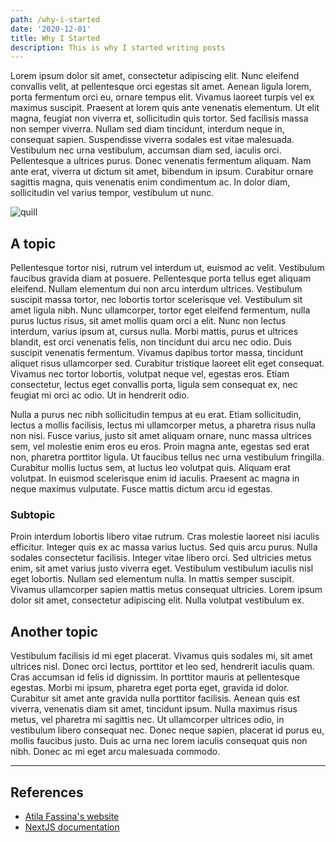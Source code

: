 ```yaml
---
path: /why-i-started
date: '2020-12-01'
title: Why I Started
description: This is why I started writing posts
---
```


Lorem ipsum dolor sit amet, consectetur adipiscing elit. Nunc eleifend convallis velit, at pellentesque orci egestas sit amet. Aenean ligula lorem, porta fermentum orci eu, ornare tempus elit. Vivamus laoreet turpis vel ex maximus suscipit. Praesent at lorem quis ante venenatis elementum. Ut elit magna, feugiat non viverra et, sollicitudin quis tortor. Sed facilisis massa non semper viverra. Nullam sed diam tincidunt, interdum neque in, consequat sapien. Suspendisse viverra sodales est vitae malesuada. Vestibulum nec urna vestibulum, accumsan diam sed, iaculis orci. Pellentesque a ultrices purus. Donec venenatis fermentum aliquam. Nam ante erat, viverra ut dictum sit amet, bibendum in ipsum. Curabitur ornare sagittis magna, quis venenatis enim condimentum ac. In dolor diam, sollicitudin vel varius tempor, vestibulum ut nunc.

![quill](/peter-quill.jpg)

## A topic

Pellentesque tortor nisi, rutrum vel interdum ut, euismod ac velit. Vestibulum faucibus gravida diam at posuere. Pellentesque porta tellus eget aliquam eleifend. Nullam elementum dui non arcu interdum ultrices. Vestibulum suscipit massa tortor, nec lobortis tortor scelerisque vel. Vestibulum sit amet ligula nibh. Nunc ullamcorper, tortor eget eleifend fermentum, nulla purus luctus risus, sit amet mollis quam orci a elit. Nunc non lectus interdum, varius ipsum at, cursus nulla. Morbi mattis, purus et ultrices blandit, est orci venenatis felis, non tincidunt dui arcu nec odio. Duis suscipit venenatis fermentum. Vivamus dapibus tortor massa, tincidunt aliquet risus ullamcorper sed. Curabitur tristique laoreet elit eget consequat. Vivamus nec tortor lobortis, volutpat neque vel, egestas eros. Etiam consectetur, lectus eget convallis porta, ligula sem consequat ex, nec feugiat mi orci ac odio. Ut in hendrerit odio.

Nulla a purus nec nibh sollicitudin tempus at eu erat. Etiam sollicitudin, lectus a mollis facilisis, lectus mi ullamcorper metus, a pharetra risus nulla non nisi. Fusce varius, justo sit amet aliquam ornare, nunc massa ultrices sem, vel molestie enim eros eu eros. Proin magna ante, egestas sed erat non, pharetra porttitor ligula. Ut faucibus tellus nec urna vestibulum fringilla. Curabitur mollis luctus sem, at luctus leo volutpat quis. Aliquam erat volutpat. In euismod scelerisque enim id iaculis. Praesent ac magna in neque maximus vulputate. Fusce mattis dictum arcu id egestas.

### Subtopic

Proin interdum lobortis libero vitae rutrum. Cras molestie laoreet nisi iaculis efficitur. Integer quis ex ac massa varius luctus. Sed quis arcu purus. Nulla sodales consectetur facilisis. Integer vitae libero orci. Sed ultricies metus enim, sit amet varius justo viverra eget. Vestibulum vestibulum iaculis nisl eget lobortis. Nullam sed elementum nulla. In mattis semper suscipit. Vivamus ullamcorper sapien mattis metus consequat ultricies. Lorem ipsum dolor sit amet, consectetur adipiscing elit. Nulla volutpat vestibulum ex.

## Another topic

Vestibulum facilisis id mi eget placerat. Vivamus quis sodales mi, sit amet ultrices nisl. Donec orci lectus, porttitor et leo sed, hendrerit iaculis quam. Cras accumsan id felis id dignissim. In porttitor mauris at pellentesque egestas. Morbi mi ipsum, pharetra eget porta eget, gravida id dolor. Curabitur sit amet ante gravida nulla porttitor facilisis. Aenean quis est viverra, venenatis diam sit amet, tincidunt ipsum. Nulla maximus risus metus, vel pharetra mi sagittis nec. Ut ullamcorper ultrices odio, in vestibulum libero consequat nec. Donec neque sapien, placerat id purus eu, mollis faucibus justo. Duis ac urna nec lorem iaculis consequat quis non nibh. Donec ac mi eget arcu malesuada commodo.

---

## References

- [Atila Fassina's website](https://atila.io)
- [NextJS documentation](https://nextjs.org)
